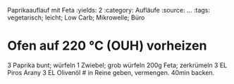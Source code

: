 Paprikaauflauf mit Feta
:yields: 2
:category: Aufläufe
:source: ...
:tags: vegetarisch; leicht; Low Carb; Mikrowelle; Büro

# Ofen auf 220 °C (OUH) vorheizen

3 Paprika bunt; würfeln
1 Zwiebel; grob würfeln
200g Feta; zerkrümeln
3 EL Piros Arany
3 EL Olivenöl
# in Reine geben, vermengen. 40min backen.
